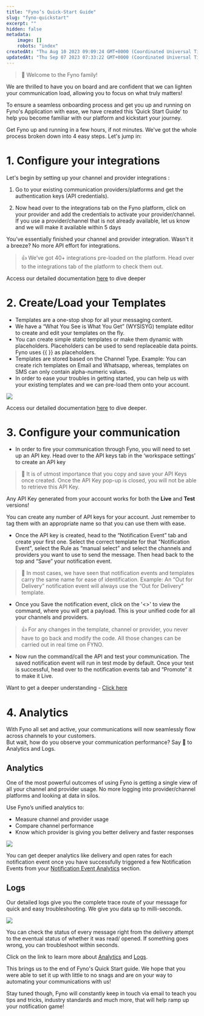 ```yaml
---
title: "Fyno’s Quick-Start Guide"
slug: "fyno-quickstart"
excerpt: ""
hidden: false
metadata:
    image: []
    robots: "index"
createdAt: "Thu Aug 10 2023 09:09:24 GMT+0000 (Coordinated Universal Time)"
updatedAt: "Thu Sep 07 2023 07:33:22 GMT+0000 (Coordinated Universal Time)"
---
```


> 🎉 Welcome to the Fyno family!

We are thrilled to have you on board and are confident that we can lighten your communication load, allowing you to focus on what truly matters!

To ensure a seamless onboarding process and get you up and running on Fyno's Application with ease, we have created this ‘Quick Start Guide’ to help you become familiar with our platform and kickstart your journey.

Get Fyno up and running in a few hours, if not minutes. We've got the whole process broken down into 4 easy steps. Let's jump in:

# 1. Configure your integrations

Let's begin by setting up your channel and provider integrations :

1. Go to your existing communication providers/platforms and get the authentication keys (API credentials).

2. Now head over to the integrations tab on the Fyno platform, click on your provider and add the credentials to activate your provider/channel. If you use a provider/channel that is not already available, let us know and we will make it available within 5 days

You’ve essentially finished your channel and provider integration. Wasn't it a breeze? No more API effort for integrations.

> 👍 We’ve got 40+ integrations pre-loaded on the platform. Head over to the integrations tab of the platform to check them out.

Access our detailed documentation [here](https://docs.fyno.io/docs/integrations-introduction) to dive deeper

# 2. Create/Load your Templates

-   Templates are a one-stop shop for all your messaging content.
-   We have a “What You See is What You Get” (WYSISYG) template editor to create and edit your templates on the fly.
-   You can create simple static templates or make them dynamic with placeholders. Placeholders can be used to send replaceable data points. Fyno uses {{ }} as placeholders.
-   Templates are stored based on the Channel Type. Example: You can create rich templates on Email and Whatsapp, whereas, templates on SMS can only contain alpha-numeric values.
-   In order to ease your troubles in getting started, you can help us with your existing templates and we can pre-load them onto your account.

![](/images/Templates.gif)

Access our detailed documentation [here](https://docs.fyno.io/docs/templates-getting-started) to dive deeper.

# 3. Configure your communication

-   In order to fire your communication through Fyno, you will need to set up an API key. Head over to the API keys tab in the ‘workspace settings’ to create an API key

> 🚧 It is of utmost importance that you copy and save your API Keys once created. Once the API Key pop-up is closed, you will not be able to retrieve this API Key.

Any API Key generated from your account works for both the **Live** and **Test** versions!

You can create any number of API keys for your account. Just remember to tag them with an appropriate name so that you can use them with ease.

-   Once the API key is created, head to the “Notification Event” tab and create your first one. Select the correct template for that "Notification Event", select the Rule as “manual select” and select the channels and providers you want to use to send the message. Then head back to the top and “Save” your notification event.

> 📘 In most cases, we have seen that notification events and templates carry the same name for ease of identification. Example: An “Out for Delivery” notification event will always use the “Out for Delivery” template.

-   Once you Save the notification event, click on the '\<>' to view the command, where you will get a payload. This is your unified code for all your channels and providers.

> 👍 For any changes in the template, channel or provider, you never have to go back and modify the code. All those changes can be carried out in real time on FYNO.

-   Now run the command/call the API and test your communication. The saved notification event will run in test mode by default. Once your test is successful, head over to the notification events tab and “Promote” it to make it Live.

Want to get a deeper understanding - [Click here](https://docs.fyno.io/docs/events-overview)

# 4. Analytics

With Fyno all set and active, your communications will now seamlessly flow across channels to your customers.  
But wait, how do you observe your communication performance? Say 👋 to Analytics and Logs.

## Analytics

One of the most powerful outcomes of using Fyno is getting a single view of all your channel and provider usage. No more logging into provider/channel platforms and looking at data in silos.

Use Fyno’s unified analytics to:

-   Measure channel and provider usage
-   Compare channel performance
-   Know which provider is giving you better delivery and faster responses

![](/images/Analytics.gif)

You can get deeper analytics like delivery and open rates for each notification event once you have successfully triggered a few Notification Events from your [Notification Event Analytics](https://docs.fyno.io/docs/event-analytics) section.

## Logs

Our detailed logs give you the complete trace route of your message for quick and easy troubleshooting. We give you data up to milli-seconds.

![](/images/Logs.gif)

You can check the status of every message right from the delivery attempt to the eventual status of whether it was read/ opened. If something goes wrong, you can troubleshoot within seconds.

Click on the link to learn more about [Analytics](https://docs.fyno.io/docs/event-analytics) and [Logs](https://docs.fyno.io/docs/sent-logs).

This brings us to the end of Fyno's Quick Start guide. We hope that you were able to set it up with little to no snags and are on your way to automating your communications with us!

Stay tuned though, Fyno will constantly keep in touch via email to teach you tips and tricks, industry standards and much more, that will help ramp up your notification game!
